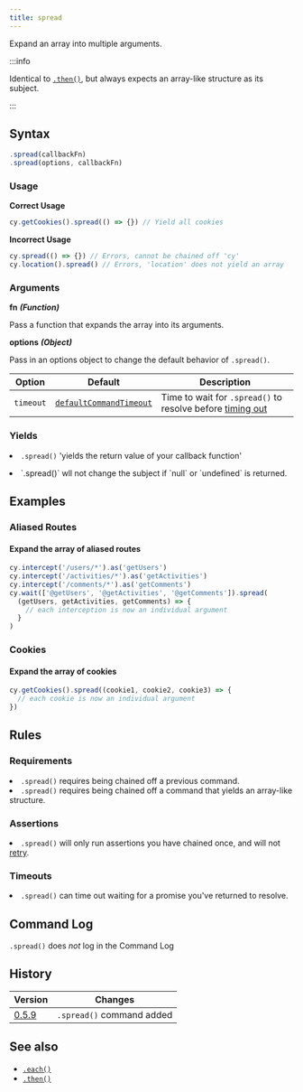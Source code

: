 ```yaml
---
title: spread
---
```


Expand an array into multiple arguments.

:::info

Identical to [`.then()`](/api/commands/then), but always expects an array-like
structure as its subject.

:::

## Syntax

```javascript
.spread(callbackFn)
.spread(options, callbackFn)
```

### Usage

**<Icon name="check-circle" color="green"></Icon> Correct Usage**

```javascript
cy.getCookies().spread(() => {}) // Yield all cookies
```

**<Icon name="exclamation-triangle" color="red"></Icon> Incorrect Usage**

```javascript
cy.spread(() => {}) // Errors, cannot be chained off 'cy'
cy.location().spread() // Errors, 'location' does not yield an array
```

### Arguments

**<Icon name="angle-right"></Icon> fn** **_(Function)_**

Pass a function that expands the array into its arguments.

**<Icon name="angle-right"></Icon> options** **_(Object)_**

Pass in an options object to change the default behavior of `.spread()`.

| Option    | Default                                                              | Description                                                            |
| --------- | -------------------------------------------------------------------- | ---------------------------------------------------------------------- |
| `timeout` | [`defaultCommandTimeout`](/guides/references/configuration#Timeouts) | Time to wait for `.spread()` to resolve before [timing out](#Timeouts) |

### Yields [<Icon name="question-circle"/>](/guides/core-concepts/introduction-to-cypress#Subject-Management)

<List><li>`.spread()` 'yields the return value of your callback function'

</li><li>`.spread()` wll not change the subject if `null` or `undefined` is
returned.</li></List>

## Examples

### Aliased Routes

#### Expand the array of aliased routes

```javascript
cy.intercept('/users/*').as('getUsers')
cy.intercept('/activities/*').as('getActivities')
cy.intercept('/comments/*').as('getComments')
cy.wait(['@getUsers', '@getActivities', '@getComments']).spread(
  (getUsers, getActivities, getComments) => {
    // each interception is now an individual argument
  }
)
```

### Cookies

#### Expand the array of cookies

```javascript
cy.getCookies().spread((cookie1, cookie2, cookie3) => {
  // each cookie is now an individual argument
})
```

## Rules

### Requirements [<Icon name="question-circle"/>](/guides/core-concepts/introduction-to-cypress#Chains-of-Commands)

<List><li>`.spread()` requires being chained off a previous
command.</li><li>`.spread()` requires being chained off a command that yields an
array-like structure.</li></List>

### Assertions [<Icon name="question-circle"/>](/guides/core-concepts/introduction-to-cypress#Assertions)

<List><li>`.spread()` will only run assertions you have chained once, and will
not [retry](/guides/core-concepts/retry-ability).</li></List>

### Timeouts [<Icon name="question-circle"/>](/guides/core-concepts/introduction-to-cypress#Timeouts)

<List><li>`.spread()` can time out waiting for a promise you've returned to
resolve.</li></List>

## Command Log

`.spread()` does _not_ log in the Command Log

## History

| Version                                     | Changes                   |
| ------------------------------------------- | ------------------------- |
| [0.5.9](/guides/references/changelog#0-5.9) | `.spread()` command added |

## See also

- [`.each()`](/api/commands/each)
- [`.then()`](/api/commands/then)
